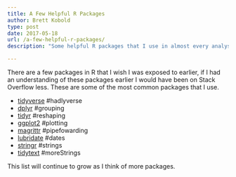```yaml
---
title: A Few Helpful R Packages
author: Brett Kobold
type: post
date: 2017-05-18
url: /a-few-helpful-r-packages/
description: "Some helpful R packages that I use in almost every analysis I run."

---
```

There are a few packages in R that I wish I was exposed to earlier, if I had an understanding of these packages earlier I would have been on Stack Overflow less. These are some of the most common packages that I use.

  * [tidyverse][1] #hadlyverse
  * [dplyr][2] #grouping
  * [tidyr][3] #reshaping
  * [ggplot2][4] #plotting
  * [magrittr][5] #pipefowarding
  * [lubridate][6] #dates
  * [stringr][7] #strings 
  * [tidytext][8] #moreStrings
  
This list will continue to grow as I think of more packages.

 [1]: http://tidyverse.org/
 [2]: http://dplyr.tidyverse.org/
 [3]: http://tidyr.tidyverse.org/
 [4]: http://ggplot2.tidyverse.org/
 [5]: https://cran.r-project.org/web/packages/magrittr/vignettes/magrittr.html
 [6]: https://cran.r-project.org/web/packages/lubridate/vignettes/lubridate.html
 [7]: https://cran.r-project.org/web/packages/stringr/vignettes/stringr.html
 [8]: http://tidytextmining.com/